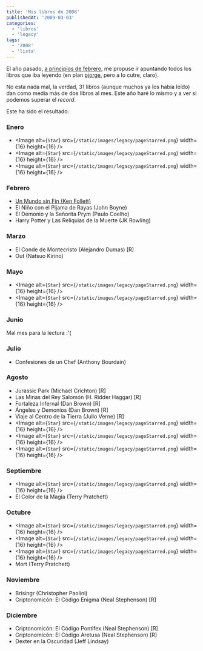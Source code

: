 ```yaml
---
title: 'Mis libros de 2008'
publishedAt: '2009-03-03'
categories:
  - 'libros'
  - 'legacy'
tags:
  - '2008'
  - 'lista'
---
```


El año pasado, [a principios de febrero](http://rick.jinlabs.com/2008/02/12/libros-leidos-en-2008/), me propuse ir apuntando todos los libros que iba leyendo (en plan [pjorge](http://pjorge.com/), pero a lo cutre, claro).

No esta nada mal, la verdad, 31 libros (aunque muchos ya los había leído) dan como media más de dos libros al mes. Este año haré lo mismo y a ver si podemos superar el _record_.

Este ha sido el resultado:

### Enero

- <Image
    alt={`Star`}
    src={`/static/images/legacy/pageStarred.png`}
    width={16}
    height={16}
  />
- <Image
    alt={`Star`}
    src={`/static/images/legacy/pageStarred.png`}
    width={16}
    height={16}
  />
- <Image
    alt={`Star`}
    src={`/static/images/legacy/pageStarred.png`}
    width={16}
    height={16}
  />

### Febrero

- [Un Mundo sin Fin (Ken Follett)](http://rick.jinlabs.com/archivos/2008/02/12/un-mundo-sin-fin/)
- El Niño con el Pijama de Rayas (John Boyne)
- El Demonio y la Señorita Prym (Paulo Coelho)
- Harry Potter y Las Reliquias de la Muerte (JK Rowling)

### Marzo

- El Conde de Montecristo (Alejandro Dumas) \[R]
- Out (Natsuo Kirino)

### Mayo

- <Image
    alt={`Star`}
    src={`/static/images/legacy/pageStarred.png`}
    width={16}
    height={16}
  />
- <Image
    alt={`Star`}
    src={`/static/images/legacy/pageStarred.png`}
    width={16}
    height={16}
  />

### Junio

Mal mes para la lectura :'(

### Julio

- Confesiones de un Chef (Anthony Bourdain)

### Agosto

- Jurassic Park (Michael Crichton) \[R]
- Las Minas del Rey Salomón (H. Ridder Haggar) \[R]
- Fortaleza Infernal (Dan Brown) \[R]
- Ángeles y Demonios (Dan Brown) \[R]
- Viaje al Centro de la Tierra (Julio Verne) \[R]
- <Image
    alt={`Star`}
    src={`/static/images/legacy/pageStarred.png`}
    width={16}
    height={16}
  />
- <Image
    alt={`Star`}
    src={`/static/images/legacy/pageStarred.png`}
    width={16}
    height={16}
  />
- <Image
    alt={`Star`}
    src={`/static/images/legacy/pageStarred.png`}
    width={16}
    height={16}
  />

### Septiembre

- <Image
    alt={`Star`}
    src={`/static/images/legacy/pageStarred.png`}
    width={16}
    height={16}
  />
- El Color de la Magia (Terry Pratchett)

### Octubre

- <Image
    alt={`Star`}
    src={`/static/images/legacy/pageStarred.png`}
    width={16}
    height={16}
  />
- <Image
    alt={`Star`}
    src={`/static/images/legacy/pageStarred.png`}
    width={16}
    height={16}
  />
- <Image
    alt={`Star`}
    src={`/static/images/legacy/pageStarred.png`}
    width={16}
    height={16}
  />
- Mort (Terry Pratchett)

### Noviembre

- Brisingr (Christopher Paolini)
- Criptonomicón: El Código Enigma (Neal Stephenson) \[R]

### Diciembre

- Criptonomicón: El Código Pontifex (Neal Stephenson) \[R]
- Criptonomicón: El Código Aretusa (Neal Stephenson) \[R]
- Dexter en la Oscuridad (Jeff Lindsay)
